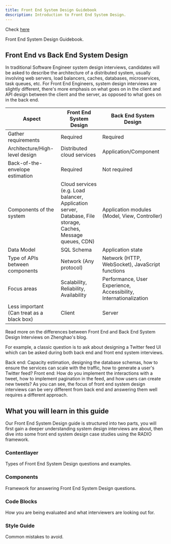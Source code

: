 ```yaml
---
title: Front End System Design Guidebook
description: Introduction to Front End System Design.
---
```


Check [here](https://www.greatfrontend.com/system-design)

Front End System Design Guidebook.

## Front End vs Back End System Design
In traditional Software Engineer system design interviews, candidates will be asked to describe the architecture of a distributed system, usually involving web servers, load balancers, caches, databases, microservices, task queues, etc. For Front End Engineers, system design interviews are slightly different, there's more emphasis on what goes on in the client and API design between the client and the server, as opposed to what goes on in the back end.

| Aspect                          | Front End System Design                                                                 | Back End System Design                        |
|---------------------------------|-----------------------------------------------------------------------------------------|-----------------------------------------------|
| Gather requirements             | Required                                                                                | Required                                      |
| Architecture/High-level design  | Distributed cloud services                                                              | Application/Component                         |
| Back-of-the-envelope estimation | Required                                                                                | Not required                                  |
| Components of the system        | Cloud services (e.g. Load balancer, Application server, Database, File storage, Caches, Message queues, CDN) | Application modules (Model, View, Controller) |
| Data Model                      | SQL Schema                                                                              | Application state                             |
| Type of APIs between components | Network (Any protocol)                                                                  | Network (HTTP, WebSocket), JavaScript functions|
| Focus areas                     | Scalability, Reliability, Availability                                                  | Performance, User Experience, Accessibility, Internationalization |
| Less important (Can treat as a black box) | Client                                                                                 | Server                                        |

Read more on the differences between Front End and Back End System Design Interviews on Zhenghao's blog.

For example, a classic question is to ask about designing a Twitter feed UI which can be asked during both back end and front end system interviews.

Back end: Capacity estimation, designing the database schemas, how to ensure the services can scale with the traffic, how to generate a user's Twitter feed?
Front end: How do you implement the interactions with a tweet, how to implement pagination in the feed, and how users can create new tweets?
As you can see, the focus of front end system design interviews can be very different from back end and answering them well requires a different approach.

## What you will learn in this guide

Our Front End System Design guide is structured into two parts, you will first gain a deeper understanding system design interviews are about, then dive into some front end system design case studies using the RADIO framework.

<div class="grid gap-4 mt-6">

<Card href="/docs/fed-system-design">

### Contentlayer

Types of Front End System Design questions and examples.

</Card>

<Card  href="/docs/fed-system-design/system-design">

### Components

Framework for answering Front End System Design questions.

</Card>

<Card  href="/docs/fed-system-design/questions">

### Code Blocks

How you are being evaluated and what interviewers are looking out for.

</Card>

<Card  href="/docs/documentation/components">

### Style Guide

Common mistakes to avoid.

</Card>

</div>
